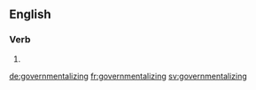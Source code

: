 ==English==

===Verb===
{{head|en|present participle}}

# {{present participle of|governmentalize|lang=en}}

[[de:governmentalizing]]
[[fr:governmentalizing]]
[[sv:governmentalizing]]